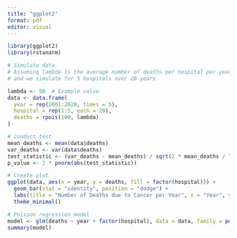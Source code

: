 ```yaml
---
title: "ggplot2"
format: pdf
editor: visual
---
```

```r
library(ggplot2)
library(rstanarm)

# Simulate data
# Assuming lambda is the average number of deaths per hospital per year
# and we simulate for 5 hospitals over 20 years

lambda <- 50  # Example value
data <- data.frame(
  year = rep(2001:2020, times = 5),
  hospital = rep(1:5, each = 20),
  deaths = rpois(100, lambda)
)

# Conduct test
mean_deaths <- mean(data$deaths)
var_deaths <- var(data$deaths)
test_statistic <- (var_deaths - mean_deaths) / sqrt(2 * mean_deaths / length(data$deaths))
p_value <- 2 * pnorm(abs(test_statistic))

# Create plot
ggplot(data, aes(x = year, y = deaths, fill = factor(hospital))) +
  geom_bar(stat = "identity", position = "dodge") +
  labs(title = "Number of Deaths due to Cancer per Year", x = "Year", y = "Number of Deaths") +
  theme_minimal()

# Poisson regression model
model <- glm(deaths ~ year + factor(hospital), data = data, family = poisson(link = "log"))
summary(model)
```

